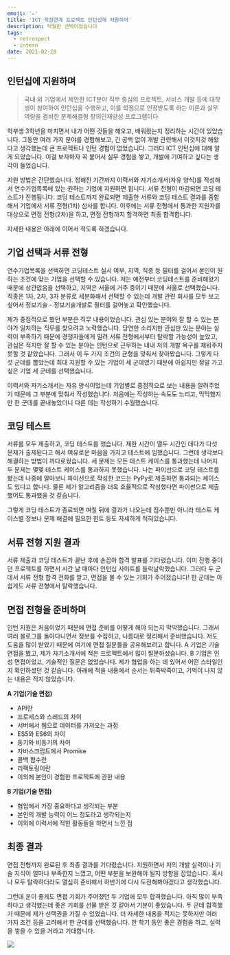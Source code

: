 ```yaml
---
emoji: '✏️'
title: 'ICT 학점연계 프로젝트 인턴십에 지원하며'
description: 탁월한 선택이었습니다
tags:
  - retrospect
  - intern
date: 2021-02-28
---
```


## 인턴십에 지원하며

> 국내·외 기업에서 제안한 ICT분야 직무 중심의 프로젝트, 서비스 개발 등에 대학생이 참여하여 인턴십을 수행하고, 이를 학점으로 인정받도록 하는 이론과 실무 역량을 겸비한 문제해결형 창의인재양성 프로그램이다.

학부생 3학년을 마치면서 내가 어떤 것들을 해오고, 배워왔는지 정리하는 시간이 있었습니다. 그동안 여러 가지 분야를 경험해보고, 긴 공백 없이 개발 관련해서 이것저것 해왔다고 생각했는데 큰 프로젝트나 인턴 경험이 없었습니다. 그러다 ICT 인턴십에 대해 알게 되었습니다. 이걸 보자마자 꼭 붙어서 실무 경험을 쌓고, 개발에 기여하고 싶다는 생각이 들었습니다.

지원 방법은 간단했습니다. 정해진 기간까지 이력서와 자기소개서(자유 양식)를 작성해서 연수기업목록에 있는 원하는 기업에 지원하면 됩니다. 서류 전형이 마감되면 코딩 테스트가 진행됩니다. 코딩 테스트까지 완료되면 제출한 서류와 코딩 테스트 결과를 종합해서 기업에서 서류 전형(1차) 심사를 합니다. 이후에는 서류 전형에서 통과한 지원자를 대상으로 면접 전형(2차)을 하고, 면접 전형까지 합격하면 최종 합격합니다.

자세한 내용은 아래에 이어서 적도록 하겠습니다.

## 기업 선택과 서류 전형

연수기업목록을 선택하면 코딩테스트 실시 여부, 지역, 직종 등 필터를 걸어서 본인이 원하는 조건에 맞는 기업을 선택할 수 있습니다. 저는 예전부터 코딩테스트를 준비해왔기 때문에 상관없음을 선택하고, 지역은 서울에 거주 중이기 때문에 서울로 선택했습니다. 직종은 1차, 2차, 3차 분류로 세분화해서 선택할 수 있는데 개발 관련 회사를 모두 보고 싶어서 정보기술 - 정보기술개발로 필터를 걸어놓고 확인했습니다.

제가 중점적으로 봤던 부분은 직무 내용이었습니다. 관심 있는 분야와 잘 할 수 있는 분야가 일치하는 직무를 찾으려고 노력했습니다. 당연한 소리지만 관심만 있는 분야는 실력이 부족하기 때문에 경쟁자들에게 밀려 서류 전형에서부터 탈락할 가능성이 높았고, 관심은 적지만 잘 할 수 있는 분야는 인턴으로 근무하는 내내 저의 개발 욕구를 채워주지 못할 것 같았습니다. 그래서 이 두 가지 조건의 균형을 맞춰서 찾아봤습니다. 그렇게 다섯 군데를 뽑았는데 최대 지원할 수 있는 기업이 세 군데였기 때문에 아쉽지만 정말 가고 싶은 기업 세 군데를 선택했습니다.

이력서와 자기소개서는 자유 양식이었는데 기업별로 중점적으로 보는 내용을 알려주었기 때문에 그 부분에 맞춰서 작성했습니다. 처음에는 작성하는 속도도 느리고, 막막했지만 한 군데를 끝내놓았더니 다른 데는 작성하기 수월했습니다.

## 코딩 테스트

서류를 모두 제출하고, 코딩 테스트를 했습니다. 제한 시간이 열두 시간인 데다가 다섯 문제가 출제된다고 해서 여유로운 마음을 가지고 테스트에 임했습니다. 그런데 생각보다 해결하는 방법이 까다로웠습니다. 세 문제는 모든 테스트 케이스를 통과했는데 나머지 두 문제는 몇몇 테스트 케이스를 통과하지 못했습니다. 나는 파이선으로 코딩 테스트를 봤는데 나중에 알아보니 파이선으로 작성한 코드는 PyPy로 제출하면 통과되는 케이스도 있다고 합니다. 물론 제가 알고리즘을 더욱 효율적으로 작성했다면 파이썬으로 제출했어도 통과했을 것 같습니다.

그렇게 코딩 테스트가 종료되면 며칠 뒤에 결과가 나오는데 점수뿐만 아니라 테스트 케이스별 정보나 문제 해결에 필요한 힌트 등도 자세하게 적혀있습니다.

## 서류 전형 지원 결과

서류 제출과 코딩 테스트가 끝난 후에 손꼽아 합격 발표를 기다렸습니다. 이미 진행 중이던 프로젝트를 하면서 시간 날 때마다 인턴십 사이트를 들락날락했습니다. 그러다 두 군데서 서류 전형 합격 전화를 받고, 면접을 볼 수 있는 기회가 주어졌습니다! 한 군데는 아쉽게도 서류 전형에서 탈락했습니다.

## 면접 전형을 준비하며

인턴 지원은 처음이었기 때문에 면접 준비를 어떻게 해야 되는지 막막했습니다. 그래서 여러 블로그를 돌아다니면서 정보를 수집하고, 나름대로 정리해서 준비했습니다. 저도 도움을 많이 받았기 때문에 여기에 면접 질문들을 공유해보려고 합니다. A 기업은 기술 면접을 봤고, 제가 자기소개서에 적은 프로젝트에서 많이 질문하셨습니다. B 기업은 인성 면접이었고, 기술적인 질문은 없었습니다. 제가 협업을 하는 데 있어서 어떤 스타일인지 확인하셨던 것 같습니다. 아래에 적을 내용에서 순서는 뒤죽박죽이고, 기억이 나지 않는 내용은 적지 않았습니다.

**A 기업(기술 면접)**

- API란
- 프로세스와 스레드의 차이
- 서버에서 웹으로 데이터를 가져오는 과정
- ES5와 ES6의 차이
- 동기와 비동기의 차이
- 자바스크립트에서 Promise
- 콜백 함수란
- 리팩토링이란
- 이외에 본인이 경험한 프로젝트에 관한 내용

**B 기업(기술 면접)**

- 협업에서 가장 중요하다고 생각되는 부분
- 본인의 개발 능력이 어느 정도라고 생각되는지
- 이외에 이력서에 적힌 활동들을 하면서 느낀 점

## 최종 결과

면접 전형까지 완료된 후 최종 결과를 기다렸습니다. 지원하면서 저의 개발 실력이나 기술 지식이 얼마나 부족한지 느꼈고, 어떤 부분을 보완해야 될지 방향을 잡았습니다. 혹시나 모두 탈락하더라도 열심히 준비해서 하반기에 다시 도전해봐야겠다고 생각했습니다.

그런데 운이 좋게도 면접 기회가 주어졌던 두 기업에 모두 합격했습니다. 아직 많이 부족하다고 생각했는데 좋은 기회를 선물 받은 것 같아서 기분이 좋았습니다. 두 군데 합격했기 때문에 제가 선택권을 가질 수 있었습니다. 더 자세한 내용을 적지는 못하지만 여러 가지 조건 등을 고려해서 한 군데를 선택했습니다. 한 학기 동안 좋은 경험을 하고, 실력을 쌓을 수 있을 거라고 기대합니다.

![](0.png)
